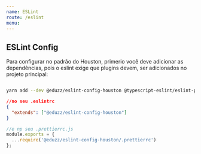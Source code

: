 ```yaml
---
name: ESLint
route: /eslint
menu:
---
```


## ESLint Config

Para configurar no padrão do Houston, primerio você deve adicionar as dependências, pois o eslint exige que plugins devem,
ser adicionados no projeto principal:

```sh

yarn add --dev @eduzz/eslint-config-houston @typescript-eslint/eslint-plugin @typescript-eslint/parser eslint-config-prettier eslint-plugin-eslint-plugin eslint-plugin-import-helpers eslint-plugin-prettier eslint-plugin-react eslint-plugin-react-hooks eslint-plugin-unused-imports prettier
```

```json
//no seu .eslintrc
{
  "extends": ["@eduzz/eslint-config-houston"]
}
```

```js
//e np seu .prettierrc.js
module.exports = {
  ...require('@eduzz/eslint-config-houston/.prettierrc')
};
```

